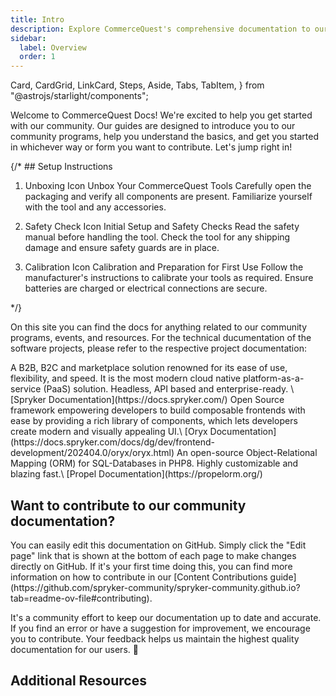 ```yaml
---
title: Intro
description: Explore CommerceQuest's comprehensive documentation to our community 
sidebar:
  label: Overview
  order: 1
---
```

  Card,
  CardGrid,
  LinkCard,
  Steps,
  Aside,
  Tabs,
  TabItem,
} from "@astrojs/starlight/components";

Welcome to CommerceQuest Docs! We're excited to help you get started with our community. Our guides are designed to introduce you to our community programs, help you understand the basics, and get you started in whichever way or form you want to contribute. Let's jump right in!

{/* ## Setup Instructions

<Steps>

1. Unboxing Icon Unbox Your CommerceQuest Tools
   Carefully open the packaging and verify all components are present. Familiarize yourself with the tool and any accessories.

2. Safety Check Icon Initial Setup and Safety Checks
   Read the safety manual before handling the tool. Check the tool for any shipping damage and ensure safety guards are in place.

3. Calibration Icon Calibration and Preparation for First Use
   Follow the manufacturer's instructions to calibrate your tools as required. Ensure batteries are charged or electrical connections are secure.

</Steps> */}

On this site you can find the docs for anything related to our community programs, events, and resources.
For the technical ducumentation of the software projects, please refer to the respective project documentation:

<CardGrid stagger>

  <Card title="Spryker" icon="star">
    A B2B, B2C and marketplace solution renowned for its ease of use, flexibility, and speed. It is the most modern cloud native platform-as-a-service (PaaS) solution. Headless, API based and enterprise-ready.
\
    [Spryker Documentation](https://docs.spryker.com/)
  </Card>

  <Card title="Oryx" icon="star">
    Open Source framework empowering developers to build composable frontends with ease by providing a rich library of components, which lets developers create modern and visually appealing UI.\
    [Oryx Documentation](https://docs.spryker.com/docs/dg/dev/frontend-development/202404.0/oryx/oryx.html)
  </Card>

   <Card title="Propel" icon="star">
    An open-source Object-Relational Mapping (ORM) for SQL-Databases in PHP8. Highly customizable and blazing fast.\
    [Propel Documentation](https://propelorm.org/)
  </Card>
</CardGrid>


## Want to contribute to our community documentation?

<Aside type="tip">
  You can easily edit this documentation on GitHub. Simply click the "Edit page" link that is shown at the bottom of each page to make changes directly on GitHub. If it's your first time doing this, you can find more information on how to contribute in our [Content Contributions guide](https://github.com/spryker-community/spryker-community.github.io?tab=readme-ov-file#contributing).
</Aside>

It's a community effort to keep our documentation up to date and accurate. If you find an error or have a suggestion for improvement, we encourage you to contribute. Your feedback helps us maintain the highest quality documentation for our users. 🙏

## Additional Resources

<LinkCard
  title="Community YouTube Channel"
  description="Here you will find recordings from our Community events and announcements."
  href="https://www.youtube.com/watch?v=dK7SeH7t5MQ&list=PLJooqCSo73SiPKM3mlZzc7lGq5zEFQkRS"
/>

<LinkCard
  title="Spryker Documentation"
  description="The best place to go for any technical questions or issues you may have around Spryker development"
  href="https://docs.spryker.com/"
/>

<LinkCard
  title="Spryker Safari"
  description="Our brand new learning experience for all things Spryker. Dive into the world of Spryker with our interactive learning platform."
  href="https://safari.spryker.com/"
/>
